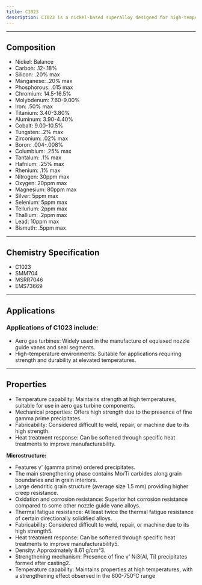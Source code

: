 ```yaml
---
title: C1023
description: C1023 is a nickel-based superalloy designed for high-temperature applications in gas turbines. C1023's combination of high-temperature strength and specific composition makes it valuable for critical components in aerospace applications. However, its high strength can pose challenges in manufacturing, which can be addressed through specialized heat treatment processes.
---
```


---


## Composition

<Card className='properties'>
  <ul>
    <li>Nickel: Balance</li>
    <li>Carbon: .12-.18%</li>
    <li>Silicon: .20% max</li>
    <li>Manganese: .20% max</li>
    <li>Phosphorous: .015 max</li>
    <li>Chromium: 14.5-16.5%</li>
    <li>Molybdenum: 7.60-9.00%</li>
    <li>Iron: .50% max</li>
    <li>Titanium: 3.40-3.80%</li>
    <li>Aluminum: 3.90-4.40%</li>
    <li>Cobalt: 9.00-10.5%</li>
    <li>Tungsten: .2% max</li>
    <li>Zirconium: .02% max</li>
    <li>Boron: .004-.008%</li>
    <li>Columbium: .25% max</li>
    <li>Tantalum: .1% max</li>
    <li>Hafnium: .25% max</li>
    <li>Rhenium: .1% max</li>
    <li>Nitrogen: 30ppm max</li>
    <li>Oxygen: 20ppm max</li>
    <li>Magnesium: 80ppm max</li>
    <li>Silver: 5ppm max</li>
    <li>Selenium: 5ppm max</li>
    <li>Tellurium: 2ppm max</li>
    <li>Thallium: .2ppm max</li>
    <li>Lead: 10ppm max</li>
    <li>Bismuth: .5ppm max</li>
  </ul>
</Card>

---

## Chemistry Specification

- C1023
- SMM704
- MSRR7046
- EMS73669

---

## Applications

### Applications of C1023 include:

- Aero gas turbines: Widely used in the manufacture of equiaxed nozzle guide vanes and seal segments.
- High-temperature environments: Suitable for applications requiring strength and durability at elevated temperatures.

---

## Properties

- Temperature capability: Maintains strength at high temperatures, suitable for use in aero gas turbine components.
- Mechanical properties: Offers high strength due to the presence of fine gamma prime precipitates.
- Fabricability: Considered difficult to weld, repair, or machine due to its high strength.
- Heat treatment response: Can be softened through specific heat treatments to improve manufacturability.

**Microstructure:**

- Features γ' (gamma prime) ordered precipitates.
- The main strengthening phase contains Mo/Ti carbides along grain boundaries and in grain interiors.
- Large dendritic grain structure (average size 1.5 mm) providing higher creep resistance.
- Oxidation and corrosion resistance: Superior hot corrosion resistance compared to some other nozzle guide vane alloys.
- Thermal fatigue resistance: At least twice the thermal fatigue resistance of certain directionally solidified alloys.
- Fabricability: Considered difficult to weld, repair, or machine due to its high strength5.
- Heat treatment response: Can be softened through specific heat treatments to improve manufacturability5.
- Density: Approximately 8.61 g/cm³3.
- Strengthening mechanism: Presence of fine γ' Ni3(Al, Ti) precipitates formed after casting2.
- Temperature capability: Maintains properties at high temperatures, with a strengthening effect observed in the 600-750°C range
